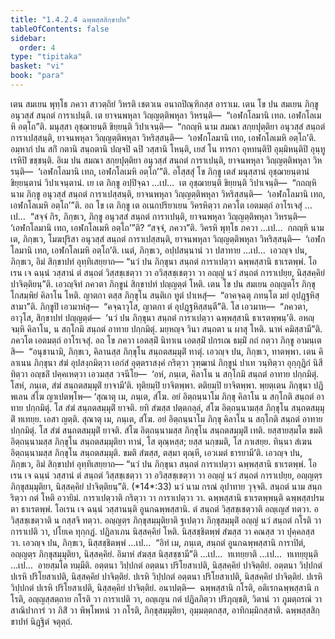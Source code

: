 ```yaml
---
title: "1.4.2.4 ฉพฺพสฺสสิกฺขาปท"
tableOfContents: false
sidebar:
  order: 4
type: "tipitaka"
basket: "vi"
book: "para"
---
```



<DynamicBreadcrumb />

<Division number="557" book="para" e="ch" v="1" p="333">

<Paragraph number="2135" book="para">
เตน สมเยน พุทฺโธ ภควา สาวตฺถิยํ วิหรติ เชตวเน อนาถปิณฺฑิกสฺส อาราเม. เตน โข ปน สมเยน ภิกฺขู อนุวสฺสํ สนฺถตํ การาเปนฺติ. เต ยาจนพหุลา วิญฺญตฺติพหุลา วิหรนฺติ—  “เอฬกโลมานิ เทถ. เอฬกโลเมหิ อตฺโถ”ติ. มนุสฺสา อุชฺฌายนฺติ ขิยฺยนฺติ วิปาเจนฺติ—  “กถญฺหิ นาม สมณา สกฺยปุตฺติยา อนุวสฺสํ สนฺถตํ การาเปสฺสนฺติ, ยาจนพหุลา วิญฺญตฺติพหุลา วิหริสฺสนฺติ—  ‘เอฬกโลมานิ เทถ, เอฬกโลเมหิ อตฺโถ’ติ. อมฺหากํ ปน สกิํ กตานิ สนฺถตานิ ปญฺจปิ ฉปิ วสฺสานิ โหนฺติ, เยสํ โน ทารกา อุหทนฺติปิ อุมฺมิหนฺติปิ อุนฺทูเรหิปิ ขชฺชนฺติ. อิเม ปน สมณา สกฺยปุตฺติยา อนุวสฺสํ สนฺถตํ การาเปนฺติ, ยาจนพหุลา วิญฺญตฺติพหุลา วิหรนฺติ—  ‘เอฬกโลมานิ เทถ, เอฬกโลเมหิ อตฺโถ’”ติ.
</Paragraph>

<Paragraph number="2136" book="para">
อโสฺสสุํ โข ภิกฺขู เตสํ มนุสฺสานํ อุชฺฌายนฺตานํ ขิยฺยนฺตานํ วิปาเจนฺตานํ. เย เต ภิกฺขู อปฺปิจฺฉา …เป…  เต อุชฺฌายนฺติ ขิยฺยนฺติ วิปาเจนฺติ—  “กถญฺหิ นาม ภิกฺขู อนุวสฺสํ สนฺถตํ การาเปสฺสนฺติ, ยาจนพหุลา วิญฺญตฺติพหุลา วิหริสฺสนฺติ—  ‘เอฬกโลมานิ เทถ, เอฬกโลเมหิ อตฺโถ’”ติ.
</Paragraph>

<Paragraph number="2137" book="para">
อถ โข เต ภิกฺขู เต อเนกปริยาเยน วิครหิตฺวา ภควโต เอตมตฺถํ อาโรเจสุํ …เป…  “สจฺจํ กิร, ภิกฺขเว, ภิกฺขู อนุวสฺสํ สนฺถตํ การาเปนฺติ, ยาจนพหุลา วิญฺญตฺติพหุลา วิหรนฺติ—  ‘เอฬกโลมานิ เทถ, เอฬกโลเมหิ อตฺโถ’”ติ? “สจฺจํ, ภควา”ติ. วิครหิ พุทฺโธ ภควา …เป…  กถญฺหิ นาม เต, ภิกฺขเว, โมฆปุริสา อนุวสฺสํ สนฺถตํ การาเปสฺสนฺติ, ยาจนพหุลา วิญฺญตฺติพหุลา วิหริสฺสนฺติ—  ‘เอฬกโลมานิ เทถ, เอฬกโลเมหิ อตฺโถ’ติ. เนตํ, ภิกฺขเว, อปฺปสนฺนานํ วา ปสาทาย …เป…  เอวญฺจ ปน, ภิกฺขเว, อิมํ สิกฺขาปทํ อุทฺทิเสยฺยาถ—
</Paragraph>

</Division>
<Division number="558" book="para" e="ch" v="1" p="334">

<Paragraph number="2138" book="para">
<Emphasis>“นวํ ปน ภิกฺขุนา สนฺถตํ การาเปตฺวา ฉพฺพสฺสานิ ธาเรตพฺพํ. โอเรน เจ ฉนฺนํ วสฺสานํ ตํ สนฺถตํ วิสฺสชฺเชตฺวา วา อวิสฺสชฺเชตฺวา วา อญฺญํ นวํ สนฺถตํ การาเปยฺย, นิสฺสคฺคิยํ ปาจิตฺติยนฺ”</Emphasis>ติ.
</Paragraph>

<Paragraph number="2139" book="para">
เอวญฺจิทํ ภควตา ภิกฺขูนํ สิกฺขาปทํ ปญฺญตฺตํ โหติ.
</Paragraph>

</Division>
<Division number="559" book="para" e="ch" v="1" p="334">

<Paragraph number="2140" book="para">
เตน โข ปน สมเยน อญฺญตโร ภิกฺขุ โกสมฺพิยํ คิลาโน โหติ. ญาตกา ตสฺส ภิกฺขุโน สนฺติเก ทูตํ ปาเหสุํ—  “อาคจฺฉตุ ภทนฺโต มยํ อุปฏฺฐหิสฺสามา”ติ. ภิกฺขูปิ เอวมาหํสุ—  “คจฺฉาวุโส, ญาตกา ตํ อุปฏฺฐหิสฺสนฺตี”ติ. โส เอวมาห—  “ภควตา, อาวุโส, สิกฺขาปทํ ปญฺญตฺตํ—  ‘นวํ ปน ภิกฺขุนา สนฺถตํ การาเปตฺวา ฉพฺพสฺสานิ ธาเรตพฺพนฺ’ติ. อหญฺจมฺหิ คิลาโน, น สกฺโกมิ สนฺถตํ อาทาย ปกฺกมิตุํ. มยฺหญฺจ วินา สนฺถตา น ผาสุ โหติ. นาหํ คมิสฺสามี”ติ. ภควโต เอตมตฺถํ อาโรเจสุํ.
</Paragraph>

<Paragraph number="2141" book="para">
อถ โข ภควา เอตสฺมิํ นิทาเน เอตสฺมิํ ปกรเณ ธมฺมิํ กถํ กตฺวา ภิกฺขู อามนฺเตสิ—  “อนุชานามิ, ภิกฺขเว, คิลานสฺส ภิกฺขุโน สนฺถตสมฺมุติํ ทาตุํ. เอวญฺจ ปน, ภิกฺขเว, ทาตพฺพา. เตน คิลาเนน ภิกฺขุนา สํฆํ อุปสงฺกมิตฺวา เอกํสํ อุตฺตราสงฺคํ กริตฺวา วุฑฺฒานํ ภิกฺขูนํ ปาเท วนฺทิตฺวา อุกฺกุฏิกํ นิสีทิตฺวา อญฺชลิํ ปคฺคเหตฺวา เอวมสฺส วจนีโย—  ‘อหํ, ภนฺเต, คิลาโน น สกฺโกมิ สนฺถตํ อาทาย ปกฺกมิตุํ. โสหํ, ภนฺเต, สํฆํ สนฺถตสมฺมุติํ ยาจามี’ติ. ทุติยมฺปิ ยาจิตพฺพา. ตติยมฺปิ ยาจิตพฺพา. พฺยตฺเตน ภิกฺขุนา ปฏิพเลน สํโฆ ญาเปตพฺโพ—
</Paragraph>

</Division>
<Division number="560" book="para" e="ch" v="1" p="334">

<Paragraph number="2142" book="para">
‘สุณาตุ เม, ภนฺเต, สํโฆ. อยํ อิตฺถนฺนาโม ภิกฺขุ คิลาโน น สกฺโกติ สนฺถตํ อาทาย ปกฺกมิตุํ. โส สํฆํ สนฺถตสมฺมุติํ ยาจติ. ยทิ สํฆสฺส ปตฺตกลฺลํ, สํโฆ อิตฺถนฺนามสฺส ภิกฺขุโน สนฺถตสมฺมุติํ ทเทยฺย. เอสา ญตฺติ.
</Paragraph>

<Paragraph number="2143" book="para">
สุณาตุ เม, ภนฺเต, สํโฆ. อยํ อิตฺถนฺนาโม ภิกฺขุ คิลาโน น สกฺโกติ สนฺถตํ อาทาย ปกฺกมิตุํ. โส สํฆํ สนฺถตสมฺมุติํ ยาจติ. สํโฆ อิตฺถนฺนามสฺส ภิกฺขุโน สนฺถตสมฺมุติํ เทติ. ยสฺสายสฺมโต ขมติ อิตฺถนฺนามสฺส ภิกฺขุโน สนฺถตสมฺมุติยา ทานํ, โส ตุณฺหสฺส; ยสฺส นกฺขมติ, โส ภาเสยฺย.
</Paragraph>

<Paragraph number="2144" book="para">
ทินฺนา สํเฆน อิตฺถนฺนามสฺส ภิกฺขุโน สนฺถตสมฺมุติ. ขมติ สํฆสฺส, ตสฺมา ตุณฺหี, เอวเมตํ ธารยามี’ติ.
</Paragraph>

<Paragraph number="2145" book="para">
เอวญฺจ ปน, ภิกฺขเว, อิมํ สิกฺขาปทํ อุทฺทิเสยฺยาถ—
</Paragraph>

</Division>
<Division number="561" book="para" e="ch" v="1" p="335">

<Paragraph number="2146" book="para">
<Emphasis>“นวํ ปน ภิกฺขุนา สนฺถตํ การาเปตฺวา ฉพฺพสฺสานิ ธาเรตพฺพํ. โอเรน เจ ฉนฺนํ วสฺสานํ ตํ สนฺถตํ วิสฺสชฺเชตฺวา วา อวิสฺสชฺเชตฺวา วา อญฺญํ นวํ สนฺถตํ การาเปยฺย, อญฺญตฺร ภิกฺขุสมฺมุติยา, นิสฺสคฺคิยํ ปาจิตฺติยนฺ”</Emphasis>ติ. (*14*:<Emphasis>33</Emphasis>)
</Paragraph>

</Division>
<Division number="562" book="para" e="ch" v="1" p="335">

<Paragraph number="2147" book="para">
<Emphasis>นวํ</Emphasis> นาม กรณํ อุปาทาย วุจฺจติ.
</Paragraph>

<Paragraph number="2148" book="para">
<Emphasis>สนฺถตํ</Emphasis> นาม สนฺถริตฺวา กตํ โหติ อวายิมํ.
</Paragraph>

<Paragraph number="2149" book="para">
<Emphasis>การาเปตฺวา</Emphasis>ติ กริตฺวา วา การาเปตฺวา วา.
</Paragraph>

<Paragraph number="2150" book="para">
<Emphasis>ฉพฺพสฺสานิ ธาเรตพฺพนฺ</Emphasis>ติ ฉพฺพสฺสปรมตา ธาเรตพฺพํ.
</Paragraph>

<Paragraph number="2151" book="para">
<Emphasis>โอเรน เจ ฉนฺนํ วสฺสานนฺ</Emphasis>ติ อูนกฉพฺพสฺสานิ.
</Paragraph>

<Paragraph number="2152" book="para">
<Emphasis>ตํ สนฺถตํ วิสฺสชฺเชตฺวา</Emphasis>ติ อญฺเญสํ ทตฺวา.
</Paragraph>

<Paragraph number="2153" book="para">
<Emphasis>อวิสฺสชฺเชตฺวา</Emphasis>ติ น กสฺสจิ ทตฺวา.
</Paragraph>

<Paragraph number="2154" book="para">
<Emphasis>อญฺญตฺร ภิกฺขุสมฺมุติยา</Emphasis>ติ ฐเปตฺวา ภิกฺขุสมฺมุติํ อญฺญํ นวํ สนฺถตํ กโรติ วา การาเปติ วา, ปโยเค ทุกฺกฏํ. ปฏิลาเภน นิสฺสคฺคิยํ โหติ. นิสฺสชฺชิตพฺพํ สํฆสฺส วา คณสฺส วา ปุคฺคลสฺส วา. เอวญฺจ ปน, ภิกฺขเว, นิสฺสชฺชิตพฺพํ …เป…  “อิทํ เม, ภนฺเต, สนฺถตํ อูนกฉพฺพสฺสานิ การาปิตํ, อญฺญตฺร ภิกฺขุสมฺมุติยา, นิสฺสคฺคิยํ. อิมาหํ สํฆสฺส นิสฺสชฺชามี”ติ …เป…  ทเทยฺยาติ …เป…  ทเทยฺยุนฺติ …เป…  อายสฺมโต ทมฺมีติ.
</Paragraph>

</Division>
<Division number="563" book="para" e="ch" v="1" p="335">

<Paragraph number="2155" book="para">
อตฺตนา วิปฺปกตํ อตฺตนา ปริโยสาเปติ, นิสฺสคฺคิยํ ปาจิตฺติยํ. อตฺตนา วิปฺปกตํ ปเรหิ ปริโยสาเปติ, นิสฺสคฺคิยํ ปาจิตฺติยํ. ปเรหิ วิปฺปกตํ อตฺตนา ปริโยสาเปติ, นิสฺสคฺคิยํ ปาจิตฺติยํ. ปเรหิ วิปฺปกตํ ปเรหิ ปริโยสาเปติ, นิสฺสคฺคิยํ ปาจิตฺติยํ.
</Paragraph>

</Division>
<Division number="564" book="para" e="ch" v="1" p="336">

<Paragraph number="2156" book="para">
อนาปตฺติ—  ฉพฺพสฺสานิ กโรติ, อติเรกฉพฺพสฺสานิ กโรติ, อญฺญสฺสตฺถาย กโรติ วา การาเปติ วา, อญฺเญน กตํ ปฏิลภิตฺวา ปริภุญฺชติ, วิตานํ วา ภูมตฺถรณํ วา สาณิปาการํ วา ภิสิํ วา พิพฺโพหนํ วา กโรติ, ภิกฺขุสมฺมุติยา, อุมฺมตฺตกสฺส, อาทิกมฺมิกสฺสาติ.

</Paragraph>
</Division>

<Paragraph number="2157" type="center" book="para">
ฉพฺพสฺสสิกฺขาปทํ นิฏฺฐิตํ จตุตฺถํ.
</Paragraph>